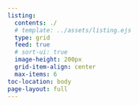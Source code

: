 ```yaml
---
listing:
  contents: ./
  # template: ../assets/listing.ejs
  type: grid
  feed: true
  # sort-ui: true
  image-height: 200px
  grid-item-align: center
  max-items: 6
toc-location: body
page-layout: full
---
```


<style>
.card-text {
  flex-direction: column;
  justify-content: left;
  background: transparent;
}

.card-title {
  margin: 0 0 0.1rem;
  font-size: 1.25rem;
  color: #215177;
  text-align: center;
  font-weight: bold;
}

.description {
  color: #374151;
  line-height: 1.4;
  margin: 0;
  overflow: hidden
}
</style>
